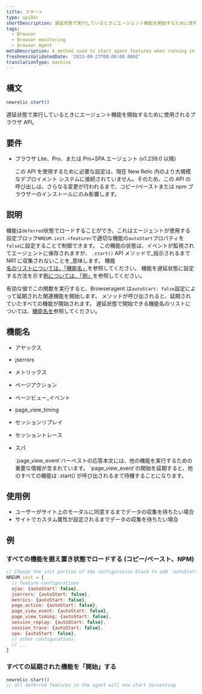 ```yaml
---
title: スタート
type: apiDoc
shortDescription: 遅延状態で実行しているときにエージェント機能を開始するために使用されるメソッド
tags:
  - Browser
  - Browser monitoring
  - Browser Agent
metaDescription: A method used to start agent features when running in a deferred state
freshnessValidatedDate: '2023-09-27T00:00:00.000Z'
translationType: machine
---
```


## 構文

```js
newrelic.start()
```

遅延状態で実行しているときにエージェント機能を開始するために使用されるブラウザ API。

## 要件

* ブラウザ Lite、Pro、または Pro+SPA エージェント (v1.239.0 以降)

  <Callout variant="important">
    この API を使用するために必要な設定は、現在 New Relic 内のより大規模なデプロイメント システムに接続されていません。そのため、この API の呼び出しは、さらなる変更が行われるまで、コピー/ペーストまたは npm ブラウザーのインストールにのみ影響します。
  </Callout>

## 説明

機能は`deferred`状態でロードすることができ、これはエージェントが使用する設定ブロック`NREUM.init.<feature>`で適切な機能の`autoStart`プロパティを`false`に設定することで制御できます。 この機能の状態は、イベントが監視されてエージェントに保存されますが、 `.start()` API メソッドで_指示されるまで NR1 に収集されないことを_意味します。 機能[名のリストについては、「機能名」](#feature-names)を参照してください。 機能を遅延状態に設定する方法を示す[例については、「例」](#examples)を参照してください。

有効な値でこの関数を実行すると、Browseragent は`autoStart: false`設定によって延期された関連機能を開始します。 メソッドが呼び出されると、延期されていたすべての機能が開始されます。 遅延状態で開始できる機能名のリストについては、[機能名を](#feature-names)参照してください。

## 機能名

* アヤックス

* jserrors

* メトリックス

* ページアクション

* ページビュー\_イベント

* page_view_timing

* セッションリプレイ

* セッショントレース

* スパ

  <Callout variant="important">
    `page_view_event`ハーベストの応答本文には、他の機能を実行するための重要な情報が含まれています。 `page_view_event`の開始を延期すると、他のすべての機能は`.start()`が呼び出されるまで待機することになります。
  </Callout>

## 使用例

* ユーザーがサイト上のモーダルに同意するまでデータの収集を待ちたい場合
* サイトでカスタム属性が設定されるまでデータの収集を待ちたい場合

## 例

### すべての機能を据え置き状態でロードする (コピー/ペースト、NPM)

```js
// Change the init portion of the configuration block to add `autoStart: false` to any features desired to load in a deferred state
NREUM.init = {
  // feature configurations
  ajax: {autoStart: false},
  jserrors: {autoStart: false},
  metrics: {autoStart: false},
  page_action: {autoStart: false},
  page_view_event: {autoStart: false},
  page_view_timing: {autoStart: false},
  session_replay: {autoStart: false},
  session_trace: {autoStart: false},
  spa: {autoStart: false},
  // other configurations
  // ...
}
```

### すべての延期された機能を「開始」する

```js
newrelic.start()
// all deferred features in the agent will now start harvesting
```
